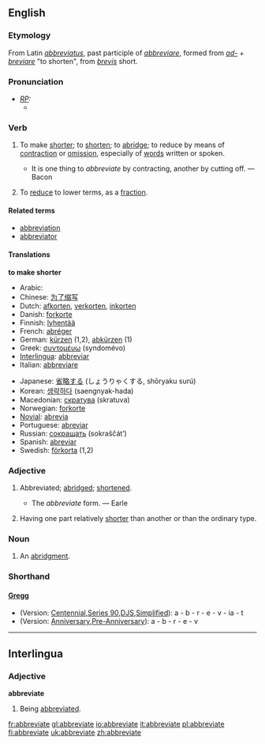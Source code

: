 ==English==
===Etymology===
From Latin ''[[abbreviatus]]'', past participle of ''[[abbreviare]]'', formed from ''[[ad-]]'' + ''[[breviare]]'' "to shorten", from ''[[brevis]]'' short.

===Pronunciation===
* ''[[RP]]:''
** {{IPA|/əˈbriːvieɪt/}}

===Verb===
{{en-infl-reg-other-e|abbreviat|e|}}

# {{transitive}} To make [[short]]er; to [[shorten]]; to [[abridge]]; to reduce by means of [[contraction]] or [[omission]], especially of [[word]]s written or spoken.
#* It is one thing to ''abbreviate'' by contracting, another by cutting off. — Bacon
# {{math}} To [[reduce]] to lower terms, as a [[fraction]].

====Related terms====
* [[abbreviation]]
* [[abbreviator]]

====Translations====
'''to make shorter'''
{{top}}
*Arabic: {{ARchar|[[اختصر|إخْتَصَرَ]]}} {{Unicode|(’ikhtáʂara)}}
*Chinese: [[为了缩写]]
*Dutch: [[afkorten]], [[verkorten]], [[inkorten]]
*Danish: [[forkorte]]
*Finnish: [[lyhentää]]
*French: [[abréger]]
*German: [[kürzen]] (1,2), [[abkürzen]] (1)
*Greek: [[συντομέυω]] (syndomévo)
*[[Interlingua]]: [[abbreviar]]
*Italian: [[abbreviare]]
{{mid}}
*Japanese: [[省略する]] (しょうりゃくする, shōryaku surú)
*Korean: [[생략하다]] (saengnyak-hada)
*Macedonian: [[скратува]] (skratuva)
*Norwegian: [[forkorte]]
*[[Novial]]: [[abrevia]]
*Portuguese: [[abreviar]]
*Russian: [[сокращать]] (sokraščát’)
*Spanish: [[abreviar]]
*Swedish: [[förkorta]] (1,2)
{{bottom}}

===Adjective===
# {{rare}} Abbreviated; [[abridge]]d; [[shorten]]ed.
#* The ''abbreviate'' form. — Earle
# {{biology}} Having one part relatively [[shorter]] than another or than the ordinary type.

===Noun===
# {{obsolete}} An [[abridgment]].


===Shorthand===
====[http://en.wikipedia.org/wiki/Gregg_Shorthand Gregg]====
* (Version: [http://en.wikipedia.org/wiki/Gregg_Shorthand#Centennial_Gregg_Shorthand Centennial],[http://en.wikipedia.org/wiki/Gregg_Shorthand#Series_90_Gregg_Shorthand Series 90],[http://en.wikipedia.org/wiki/Gregg_Shorthand#Diamond_Jubilee_Gregg_Shorthand  DJS],[http://en.wikipedia.org/wiki/Gregg_Shorthand#Simplified_Gregg_Shorthand Simplified]): a - b - r - e - v - ia - t
* (Version: [http://en.wikipedia.org/wiki/Gregg_Shorthand#Anniversary_Gregg_Shorthand Anniversary],[http://en.wikipedia.org/wiki/Gregg_Shorthand#Pre-Anniversary_Gregg_Shorthand Pre-Anniversary]): a - b - r - e - v

----

==Interlingua==
===Adjective===
'''abbreviate'''
# Being [[abbreviated]].

[[fr:abbreviate]]
[[gl:abbreviate]]
[[io:abbreviate]]
[[it:abbreviate]]
[[pl:abbreviate]]
[[fi:abbreviate]]
[[uk:abbreviate]]
[[zh:abbreviate]]